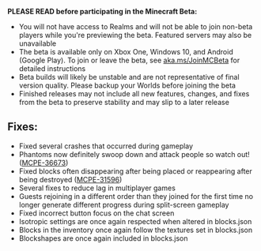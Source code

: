 **PLEASE READ before participating in the Minecraft Beta:**

-   You will not have access to Realms and will not be able to join non-beta players while you're previewing the beta. Featured servers may also be unavailable
-   The beta is available only on Xbox One, Windows 10, and Android (Google Play). To join or leave the beta, see [aka.ms/JoinMCBeta](http://aka.ms/JoinMCBeta) for detailed instructions
-   Beta builds will likely be unstable and are not representative of final version quality. Please backup your Worlds before joining the beta
-   Finished releases may not include all new features, changes, and fixes from the beta to preserve stability and may slip to a later release  
      
    

## **Fixes:**

-   Fixed several crashes that occurred during gameplay
-   Phantoms now definitely swoop down and attack people so watch out! ([MCPE-36673](https://bugs.mojang.com/browse/MCPE-36673))
-   Fixed blocks often disappearing after being placed or reappearing after being destroyed ([MCPE-31596](https://bugs.mojang.com/browse/MCPE-31596))
-   Several fixes to reduce lag in multiplayer games
-   Guests rejoining in a different order than they joined for the first time no longer generate different progress during split-screen gameplay
-   Fixed incorrect button focus on the chat screen
-   Isotropic settings are once again respected when altered in blocks.json
-   Blocks in the inventory once again follow the textures set in blocks.json
-   Blockshapes are once again included in blocks.json